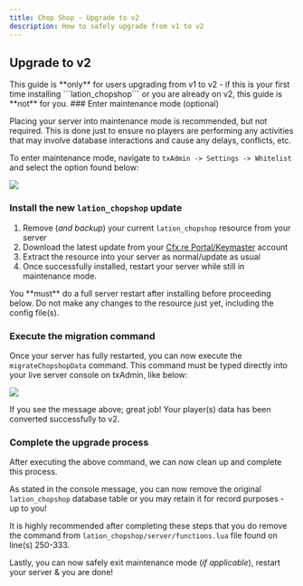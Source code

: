 ```yaml
---
title: Chop Shop - Upgrade to v2
description: How to safely upgrade from v1 to v2
---
```



## Upgrade to v2

<Callout type="warning" emoji="⚠️">
    This guide is **only** for users upgrading from v1 to v2 - if this is your first time installing ```lation_chopshop``` or you are already on v2, this guide is **not** for you.
</Callout>

<Steps>
### Enter maintenance mode (optional)

Placing your server into maintenance mode is recommended, but not required.
This is done just to ensure no players are performing any activities that may
involve database interactions and cause any delays, conflicts, etc.

To enter maintenance mode, navigate to ```txAdmin -> Settings -> Whitelist``` and select the option found below:

![](https://img.lationscripts.com/docs/chop-shop/migrate/txadmin-maintenance-mode.webp)
 
### Install the new ```lation_chopshop``` update

1. Remove (*and backup*) your current ```lation_chopshop``` resource from your server
2. Download the latest update from your [Cfx.re Portal/Keymaster](https://portal.cfx.re/assets/granted-assets) account
3. Extract the resource into your server as normal/update as usual
4. Once successfully installed, restart your server while still in maintenance mode.

<Callout type="warning" emoji="⚠️">
    You **must** do a full server restart after installing before proceeding below.  
    Do not make any changes to the resource just yet, including the config file(s).
</Callout>

### Execute the migration command

Once your server has fully restarted, you can now execute the ```migrateChopshopData``` command.
This command must be typed directly into your live server console on txAdmin, like below:

![](https://img.lationscripts.com/docs/chop-shop/migrate/migration-complete.webp)

If you see the message above; great job! Your player(s) data has been converted successfully to v2.

### Complete the upgrade process

After executing the above command, we can now clean up and complete this process.

As stated in the console message, you can now remove the original ```lation_chopshop``` database table or you may retain it for record purposes - up to you!

It is highly recommended after completing these steps that you do remove the command from ```lation_chopshop/server/functions.lua``` file found on line(s) 250-333.

Lastly, you can now safely exit maintenance mode (*if applicable*), restart your server & you are done!

</Steps>